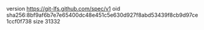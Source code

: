 version https://git-lfs.github.com/spec/v1
oid sha256:8bf9af6b7e7e65400dc48e451c5e630d927f8abd53439f8cb9d97ce1ccf0f738
size 31332
